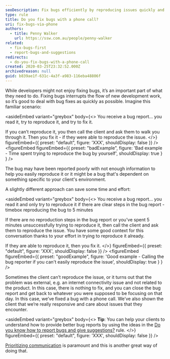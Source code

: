 ```yaml
---
seoDescription: Fix bugs efficiently by reproducing issues quickly and consulting clients only when necessary to resolve problems.
type: rule
title: Do you fix bugs with a phone call?
uri: fix-bugs-via-phone
authors:
  - title: Penny Walker
    url: https://ssw.com.au/people/penny-walker
related:
  - fix-bugs-first
  - report-bugs-and-suggestions
redirects:
  - do-you-fix-bugs-with-a-phone-call
created: 2020-03-25T23:32:52.000Z
archivedreason: null
guid: b839ae1f-631c-4a3f-a983-116eba48806f
---
```


While developers might not enjoy fixing bugs, it’s an important part of what they need to do. Fixing bugs interrupts the flow of new development work, so it’s good to deal with bug fixes as quickly as possible.
Imagine this familiar scenario:

<asideEmbed
  variant="greybox"
  body={<>
    You receive a bug report...
you read it, try to reproduce it, and try to fix it.

If you can’t reproduce it, you then call the client and ask them to walk you through it.
Then you fix it - if they were able to reproduce the issue.
  </>}
  figureEmbed={{
    preset: "default",
    figure: 'XXX',
    shouldDisplay: false
  }}
/>
<figureEmbed figureEmbed={{
  preset: "badExample",
  figure: 'Bad example - Time spent trying to reproduce the bug by yourself',
  shouldDisplay: true
} } />


The bug may have been reported poorly with not enough information to help you easily reproduce it or it might be a bug that's dependent on something specific to your client's environment.

A slightly different approach can save some time and effort:

<asideEmbed
  variant="greybox"
  body={<>
    You receive a bug report...
you read it and only try to reproduce it if there are clear steps in the bug report - timebox reproducing the bug to 5 minutes

If there are no reproduction steps in the bug report or you've spent 5 minutes unsuccessfully trying to reproduce it, then call the client and ask them to reproduce the issue. You have some good context for this conversation thanks to your effort in trying to reproduce it already.

If they are able to reproduce it, then you fix it.
  </>}
  figureEmbed={{
    preset: "default",
    figure: 'XXX',
    shouldDisplay: false
  }}
/>
<figureEmbed figureEmbed={{
  preset: "goodExample",
  figure: 'Good example - Calling the bug reporter if you can\'t easily reproduce the issue',
  shouldDisplay: true
} } />


Sometimes the client can’t reproduce the issue, or it turns out that the problem was external, e.g. an internet connectivity issue and not related to the product. In this case, there is nothing to fix, and you can close the bug report and get back to whatever you were supposed to be focusing on that day. In this case, we’ve fixed a bug with a phone call. We’ve also shown the client that we’re really responsive and care about issues that they encounter.

<asideEmbed
  variant="greybox"
  body={<>
    **Tip**: You can help your clients to understand how to provide better bug reports by using the ideas in the
[Do you know how to report bugs and give suggestions?](/report-bugs-and-suggestions) rule.
  </>}
  figureEmbed={{
    preset: "default",
    figure: 'XXX',
    shouldDisplay: false
  }}
/>

[Prioritizing communication](/make-yourself-available-on-different-communication-channels) is paramount and this is another great way of doing that.